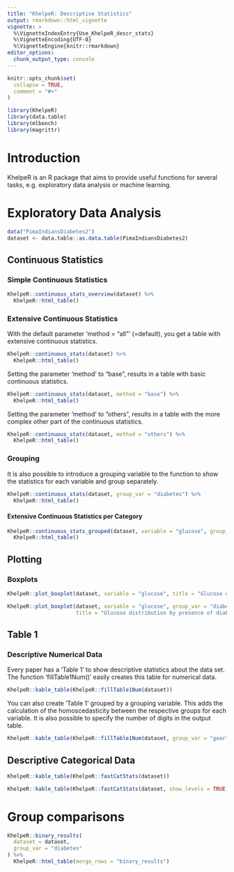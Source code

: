 ```yaml
---
title: "KhelpeR: Descriptive Statistics"
output: rmarkdown::html_vignette
vignette: >
  %\VignetteIndexEntry{Use_KhelpeR_descr_stats}
  %\VignetteEncoding{UTF-8}
  %\VignetteEngine{knitr::rmarkdown}
editor_options: 
  chunk_output_type: console
---
```


```r
knitr::opts_chunk$set(
  collapse = TRUE,
  comment = "#>"
)
```

```r
library(KhelpeR)
library(data.table)
library(mlbench)
library(magrittr)
```

# Introduction 

KhelpeR is an R package that aims to provide useful functions for several tasks, e.g. exploratory data analysis or machine learning. 

# Exploratory Data Analysis 

```r
data("PimaIndiansDiabetes2")
dataset <- data.table::as.data.table(PimaIndiansDiabetes2)
```

## Continuous Statistics 

### Simple Continuous Statistics 

```r
KhelpeR::continuous_stats_overview(dataset) %>%
  KhelpeR::html_table()
```

### Extensive Continuous Statistics 

With the default parameter 'method = "all"' (=default), you get a table with extensive continuous statistics. 

```r
KhelpeR::continuous_stats(dataset) %>%
  KhelpeR::html_table()
```

Setting the parameter 'method' to "base", results in a table with basic continuous statistics. 

```r
KhelpeR::continuous_stats(dataset, method = "base") %>%
  KhelpeR::html_table()
```

Setting the parameter 'method' to "others", results in a table with the more complex other part of the continuous statistics. 

```r
KhelpeR::continuous_stats(dataset, method = "others") %>%
  KhelpeR::html_table()
```

### Grouping 

It is also possible to introduce a grouping variable to the function to show the statistics for each variable and group separately.

```r
KhelpeR::continuous_stats(dataset, group_var = "diabetes") %>%
  KhelpeR::html_table()
```

#### Extensive Continuous Statistics per Category

```r
KhelpeR::continuous_stats_grouped(dataset, variable = "glucose", group_var = "diabetes") %>%
  KhelpeR::html_table()
```

## Plotting

### Boxplots

```r
KhelpeR::plot_boxplot(dataset, variable = "glucose", title = "Glucose distribution", ylab = "Glucose")
```

```r
KhelpeR::plot_boxplot(dataset, variable = "glucose", group_var = "diabetes",
                      title = "Glucose distribution by presence of diabetes", ylab = "Glucose", xlab = "Diabetes")
```


## Table 1 

### Descriptive Numerical Data 

Every paper has a 'Table 1' to show descriptive statistics about the data set. The function 'fillTable1Num()' easily creates this table for numerical data. 

```r
KhelpeR::kable_table(KhelpeR::fillTable1Num(dataset))
```

You can also create 'Table 1' grouped by a grouping variable. This adds the calculation of the homoscedasticity between the respective groups for each variable. It is also possible to specify the number of digits in the output table. 

```r
KhelpeR::kable_table(KhelpeR::fillTable1Num(dataset, group_var = "gear", digits = 3))
```

## Descriptive Categorical Data 

```r
KhelpeR::kable_table(KhelpeR::fastCatStats(dataset))
```

```r
KhelpeR::kable_table(KhelpeR::fastCatStats(dataset, show_levels = TRUE))
```

# Group comparisons

```r
KhelpeR::binary_results(
  dataset = dataset,
  group_var = "diabetes"
) %>%
  KhelpeR::html_table(merge_rows = "binary_results")
```

